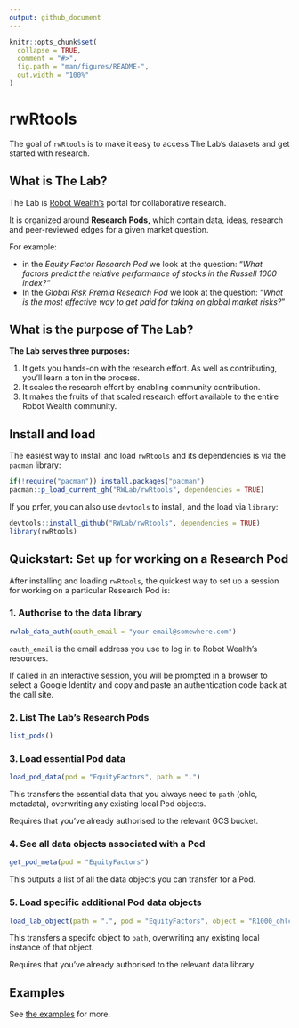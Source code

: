 ```yaml
---
output: github_document
---
```


<!-- README.md is generated from README.Rmd. Please edit that file -->

```r
knitr::opts_chunk$set(
  collapse = TRUE,
  comment = "#>",
  fig.path = "man/figures/README-",
  out.width = "100%"
)
```

# rwRtools

<!-- badges: start -->
<!-- badges: end -->

The goal of `rwRtools` is to make it easy to access The Lab's datasets and get started with research. 

## What is The Lab?

The Lab is [Robot Wealth's](https://robotwealth.com/) portal for collaborative research. 

It is organized around **Research Pods,** which contain data, ideas, research and peer-reviewed edges for a given market question.

For example:

- in the *Equity Factor Research Pod* we look at the question: "*What factors predict the relative performance of stocks in the Russell 1000 index?"*
- In the *Global Risk Premia Research Pod* we look at the question: "*What is the most effective way to get paid for taking on global market risks?* "

## What is the purpose of The Lab?

**The Lab serves three purposes:**

1. It gets you hands-on with the research effort. As well as contributing, you'll learn a ton in the process. 
2. It scales the research effort by enabling community contribution.
3. It makes the fruits of that scaled research effort available to the entire Robot Wealth community.

## Install and load

The easiest way to install and load `rwRtools` and its dependencies is via the `pacman` library:

```r
if(!require("pacman")) install.packages("pacman")
pacman::p_load_current_gh("RWLab/rwRtools", dependencies = TRUE)
```

If you prfer, you can also use `devtools` to install, and the load via `library`:

```r
devtools::install_github("RWLab/rwRtools", dependencies = TRUE)
library(rwRtools)
```

## Quickstart: Set up for working on a Research Pod

After installing and loading `rwRtools`, the quickest way to set up a session for working on a particular Research Pod is:

### 1. Authorise to the data library

```r
rwlab_data_auth(oauth_email = "your-email@somewhere.com")
```

`oauth_email` is the email address you use to log in to Robot Wealth's resources. 

If called in an interactive session, you will be prompted in a browser to select a Google Identity and copy and paste an authentication code back at the call site.

### 2. List The Lab's Research Pods

```r
list_pods()
```

### 3. Load essential Pod data
 
```r
load_pod_data(pod = "EquityFactors", path = ".")
```

This transfers the essential data that you always need to `path` (ohlc, metadata), overwriting any existing local Pod objects. 

Requires that you've already authorised to the relevant GCS bucket.

### 4. See all data objects associated with a Pod

```r
get_pod_meta(pod = "EquityFactors")
```

This outputs a list of all the data objects you can transfer for a Pod.

### 5. Load specific additional Pod data objects

```r
load_lab_object(path = ".", pod = "EquityFactors", object = "R1000_ohlc_1d.feather")
```

This transfers a specifc object to `path`, overwriting any existing local instance of that object. 

Requires that you've already authorised to the relevant data library

## Examples

See [the examples](examples/) for more.
